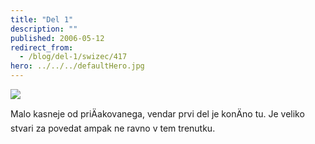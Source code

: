 ```yaml
---
title: "Del 1"
description: ""
published: 2006-05-12
redirect_from:
  - /blog/del-1/swizec/417
hero: ../../../defaultHero.jpg
---
```


[![](/includes/editor_upload/Image/sneeks/01_thumb.jpg)](http://swizec.com/index.php/mode=show_comics/comic=1)

Malo kasneje od priÄakovanega, vendar prvi del je konÄno tu. Je veliko stvari za povedat ampak ne ravno v tem trenutku.
